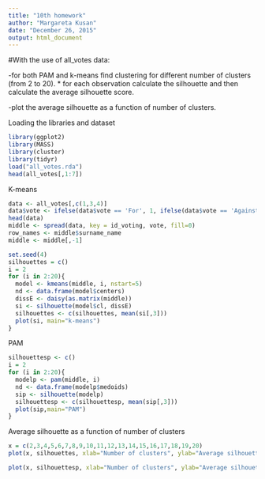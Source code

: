 ```yaml
---
title: "10th homework"
author: "Margareta Kusan"
date: "December 26, 2015"
output: html_document
---
```


#With the use of all_votes data:

-for both PAM and k-means find clustering for different number of clusters (from 2 to 20). * for each observation calculate the silhouette and then calculate the average silhouette score.

-plot the average silhouette as a function of number of clusters.

Loading the libraries and dataset
```r
library(ggplot2)
library(MASS)
library(cluster)
library(tidyr)
load("all_votes.rda")
head(all_votes[,1:7])
```

K-means
```r
data <- all_votes[,c(1,3,4)]
data$vote <- ifelse(data$vote == 'For', 1, ifelse(data$vote == 'Against', -1, 0))
head(data)
middle <- spread(data, key = id_voting, vote, fill=0)
row_names <- middle$surname_name
middle <- middle[,-1]

set.seed(4)
silhouettes = c()
i = 2
for (i in 2:20){
  model <- kmeans(middle, i, nstart=5)
  nd <- data.frame(model$centers)
  dissE <- daisy(as.matrix(middle)) 
  si <- silhouette(model$cl, dissE)
  silhouettes <- c(silhouettes, mean(si[,3]))
  plot(si, main="k-means")
}
```

PAM
```r
silhouettesp <- c()
i = 2
for (i in 2:20){
  modelp <- pam(middle, i)
  nd <- data.frame(modelp$medoids)
  sip <- silhouette(modelp)
  silhouettesp <- c(silhouettesp, mean(sip[,3]))
  plot(sip,main="PAM")
}

```

Average silhouette as a function of number of clusters
```r
x = c(2,3,4,5,6,7,8,9,10,11,12,13,14,15,16,17,18,19,20)
plot(x, silhouettes, xlab="Number of clusters", ylab="Average silhouette", main="K-means")

plot(x, silhouettesp, xlab="Number of clusters", ylab="Average silhouette", main="PAM")
```
